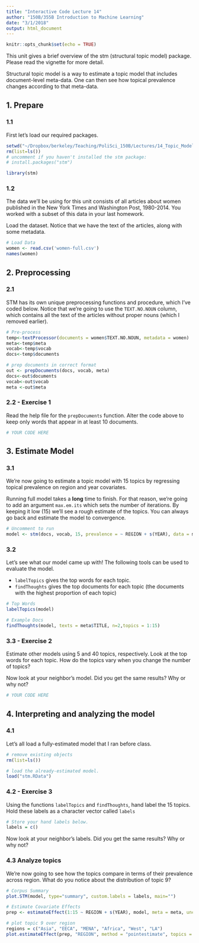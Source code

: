 ```yaml
---
title: "Interactive Code Lecture 14"
author: "150B/355B Introduction to Machine Learning"
date: "3/1/2018"
output: html_document
---
```


```r
knitr::opts_chunk$set(echo = TRUE)
```

This unit gives a brief overview of the stm (structural topic model) package. Please read the vignette for more detail.

Structural topic model is a way to estimate a topic model that includes document-level meta-data. One can then see how topical prevalence changes according to that meta-data.

## 1. Prepare 

### 1.1

First let's load our required packages.

```r
setwd("~/Dropbox/berkeley/Teaching/PoliSci_150B/Lectures/14_Topic_Models")
rm(list=ls())
# uncomment if you haven't installed the stm package:
# install.packages("stm") 

library(stm)
```

### 1.2

The data we'll be using for this unit consists of all articles about women published in the New York Times and Washington Post, 1980-2014. You worked with a subset of this data in your last homework.

Load the dataset. Notice that we have the text of the articles, along with some metadata.

```r
# Load Data
women <- read.csv('women-full.csv')
names(women)
```

## 2. Preprocessing

### 2.1 

STM has its own unique preprocessing functions and procedure, which I've coded below. Notice that we're going to use the `TEXT.NO.NOUN` column, which contains all the text of the articles without proper nouns (which I removed earlier).

```r
# Pre-process
temp<-textProcessor(documents = women$TEXT.NO.NOUN, metadata = women)
meta<-temp$meta
vocab<-temp$vocab
docs<-temp$documents

# prep documents in correct format
out <- prepDocuments(docs, vocab, meta)
docs<-out$documents
vocab<-out$vocab
meta <-out$meta
```


### 2.2 - Exercise 1

Read the help file for the `prepDocuments` function. Alter the code above to keep only words that appear in at least 10 documents.

```r
# YOUR CODE HERE
```

## 3. Estimate Model

### 3.1 

We're now going to estimate a topic model with 15 topics by regressing topical prevalence on region and year covariates. 

Running full model takes a **long** time to finish. For that reason, we're going to add an argument `max.em.its` which sets the number of iterations. By keeping it low (15) we'll see a rough estimate of the topics. You can always go back and estimate the model to convergence.    

```r
# Uncomment to run
model <- stm(docs, vocab, 15, prevalence = ~ REGION + s(YEAR), data = meta, seed = 15, max.em.its = 15)
```

### 3.2

Let's see what our model came up with! The following tools can be used to evaluate the model. 

- `labelTopics` gives the top words for each topic. 
- `findThoughts` gives the top documents for each topic (the documents with the highest proportion of each topic)

```r
# Top Words
labelTopics(model)

# Example Docs
findThoughts(model, texts = meta$TITLE, n=2,topics = 1:15)
```

### 3.3 - Exercise 2

Estimate other models using 5 and 40 topics, respectively. Look at the top words for each topic. How do the topics vary when you change the number of topics?

Now look at your neighbor's model. Did you get the same results? Why or why not?

```r
# YOUR CODE HERE
```


## 4. Interpreting and analyzing the model

### 4.1
Let's all load a fully-estimated model that I ran before class.

```r
# remove existing objects
rm(list=ls())

# load the already-estimated model.
load("stm.RData")
```

### 4.2 - Exercise 3

Using the functions `labelTopics` and `findThoughts`, hand label the 15 topics. Hold these labels as a character vector called `labels`

```r
# Store your hand labels below.
labels = c()
```

Now look at your neighbor's labels. Did you get the same results? Why or why not?


### 4.3 Analyze topics

We're now going to see how the topics compare in terms of their prevalence across region. What do you notice about the distribution of topic 9? 

```r
# Corpus Summary
plot.STM(model, type="summary", custom.labels = labels, main="")

# Estimate Covariate Effects
prep <- estimateEffect(1:15 ~ REGION + s(YEAR), model, meta = meta, uncertainty = "Global", documents=docs)

# plot topic 9 over region
regions = c("Asia", "EECA", "MENA", "Africa", "West", "LA")
plot.estimateEffect(prep, "REGION", method = "pointestimate", topics = 9, printlegend = TRUE, labeltype = "custom", custom.labels = regions, main = "Women's Rights", ci.level = .95, nsims=100)
```

